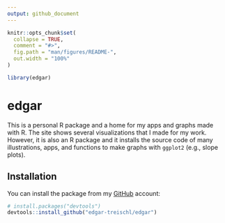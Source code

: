 ```yaml
---
output: github_document
---
```


<!-- README.md is generated from README.Rmd. Please edit that file -->

```r
knitr::opts_chunk$set(
  collapse = TRUE,
  comment = "#>",
  fig.path = "man/figures/README-",
  out.width = "100%"
)

library(edgar)
```

# edgar

<!-- badges: start -->
<!-- badges: end -->

This is a personal R package and a home for my apps and graphs made with R. The site shows several visualizations that I made for my work. However, it is also an R package and it installs the source code of many illustrations, apps, and functions to make graphs with `ggplot2` (e.g., slope plots).

## Installation

You can install the package from my [GitHub](https://github.com/) account:

``` r
# install.packages("devtools")
devtools::install_github("edgar-treischl/edgar")
```




